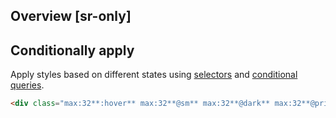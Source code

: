 ## Overview [sr-only]
<Overview/>

## Conditionally apply
Apply styles based on different states using [selectors](/docs/state-selectors) and [conditional queries](/docs/conditional-queries).
```html
<div class="max:32**:hover** max:32**@sm** max:32**@dark** max:32**@print**">…</div>
```

